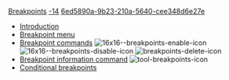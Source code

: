 [[Property:title|Breakpoints]]
[[Property:weight|-14]]
[[Property:uuid|6ed5890a-9b23-210a-5640-cee348d6e27e]]
*  [[Breakpoints: Introduction|Introduction]]  
*  [[Breakpoint editing|Breakpoint menu]]  
*  [[Breakpoint commands|Breakpoint commands]]   [[Image:16x16--breakpoints-enable-icon]]   [[Image:16x16--breakpoints-disable-icon]]   [[Image:breakpoints-delete-icon]]  
*  [[Breakpoint information command|Breakpoint information command]]   [[Image:tool-breakpoints-icon]]  
*  [[Breakpoint menu|Conditional breakpoints]]  




